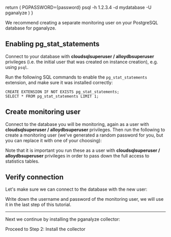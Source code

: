 
  return (
    <CodeBlock>PGPASSWORD={password} psql -h 1.2.3.4 -d mydatabase -U pganalyze</CodeBlock>
  )
}

We recommend creating a separate monitoring user on your PostgreSQL database for pganalyze.

## Enabling pg_stat_statements

Connect to your database with **cloudsqlsuperuser / alloydbsuperuser** privileges (i.e. the initial user that was created on instance creation), e.g. using `psql`.

Run the following SQL commands to enable the `pg_stat_statements` extension, and make sure it was installed correctly:

```
CREATE EXTENSION IF NOT EXISTS pg_stat_statements;
SELECT * FROM pg_stat_statements LIMIT 1;
```

## Create monitoring user

Connect to the database you will be monitoring, again as a user with **cloudsqlsuperuser / alloydbsuperuser** privileges.
Then run the following to create a monitoring user (we've generated a random password for you, but you
can replace it with one of your choosing):

<MonitoringUserSetupInstructions minPostgres={100000} password={props.password} />

Note that it is important you run these as a user with **cloudsqlsuperuser / alloydbsuperuser** privileges in order to pass down the full access to statistics tables.

## Verify connection

Let's make sure we can connect to the database with the new user:

<VerifyConnection password={props.password} />

Write down the username and password of the monitoring user, we will use it in the last step of this tutorial.

---

Next we continue by installing the pganalyze collector:

<Link className="btn btn-success" to="02_install_the_collector">
  Proceed to Step 2: Install the collector
</Link>
